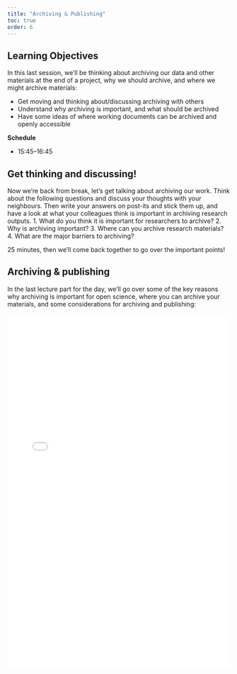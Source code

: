 ```yaml
---
title: "Archiving & Publishing"
toc: true
order: 6
---
```


## Learning Objectives

In this last session, we'll be thinking about archiving our data and other materials at the end of a project, why we should archive, and where we might archive materials:

- Get moving and thinking about/discussing archiving with others
- Understand why archiving is important, and what should be archived
- Have some ideas of where working documents can be archived and openly accessible

**Schedule**

- 15:45--16:45

## Get thinking and discussing!

Now we're back from break, let's get talking about archiving our work. Think about the following questions and discuss your thoughts with your neighbours. Then write your answers on post-its and stick them up, and have a look at what your colleagues think is important in archiving research outputs.
1. What do you think it is important for researchers to archive?
2. Why is archiving important?
3. Where can you archive research materials?
4. What are the major barriers to archiving?

25 minutes, then we'll come back together to go over the important points!

## Archiving & publishing

In the last lecture part for the day, we'll go over some of the key reasons why archiving is important for open science, where you can archive your materials, and some considerations for archiving and publishing:

<object data="/06_archiving/CPEGArchivingPublishing.pdf#view=FitH&pagemode=none" width="100%" height="800px" type="application/pdf">
    <embed src="/06_archiving/CPEGArchivingPublishing.pdf#view=FitH&pagemode=none" width="100%" height="800px" type="application/pdf" />
</object>
